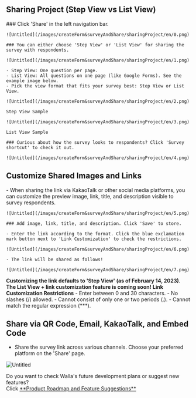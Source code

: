 
## Sharing Project (Step View vs List View)


<Steps>
    ### Click 'Share' in the left navigation bar.

    ![Untitled](/images/createForm&surveyAndShare/sharingProject/en/0.png)

    ### You can either choose 'Step View' or 'List View' for sharing the survey with respondents.

    ![Untitled](/images/createForm&surveyAndShare/sharingProject/en/1.png)

    - Step View: One question per page.
    - List View: All questions on one page (like Google Forms). See the example image below.
    - Pick the view format that fits your survey best: Step View or List View.

    ![Untitled](/images/createForm&surveyAndShare/sharingProject/en/2.png)

    Step View Sample

    ![Untitled](/images/createForm&surveyAndShare/sharingProject/en/3.png)

    List View Sample

    ### Curious about how the survey looks to respondents? Click 'Survey shortcut' to check it out.

    ![Untitled](/images/createForm&surveyAndShare/sharingProject/en/4.png)
</Steps>


## Customize Shared Images and Links

<Steps>
    - When sharing the link via KakaoTalk or other social media platforms, you can customize the preview image, link, title, and description visible to survey respondents.

    ![Untitled](/images/createForm&surveyAndShare/sharingProject/en/5.png)

    ### Add image, link, title, and description. Click 'Save' to store.

    - Enter the link according to the format. Click the blue exclamation mark button next to 'Link Customization' to check the restrictions.

    ![Untitled](/images/createForm&surveyAndShare/sharingProject/en/6.png)

    - The link will be shared as follows!

    ![Untitled](/images/createForm&surveyAndShare/sharingProject/en/7.png)

</Steps>

<Callout type='warning' emoji="⚠️">**Customizing the link defaults to 'Step View' (as of February 14, 2023). The List View + link customization feature is coming soon!**</Callout>
<Callout type='warning' emoji="⚠️">**Link Customization Restrictions**</Callout>
    - Enter between 0 and 30 characters.
    - No slashes (/) allowed.
    - Cannot consist of only one or two periods (.).
    - Cannot match the regular expression (***).

## Share via QR Code, Email, KakaoTalk, and Embed Code

- Share the survey link across various channels. Choose your preferred platform on the 'Share' page.

![Untitled](/images/createForm&surveyAndShare/sharingProject/en/8.png)

<Callout type='info' emoji="🔔">
    Do you want to check Walla's future development plans or suggest new features? <br/>Click <a
    href='https://app.walla.my/signin?redirectUrl=/support/featureRequest'
    target="_blank"
    rel="noopener noreferrer"
    style={{textDecoration: 'underline'}}>**Product
    Roadmap and Feature Suggestions**</a>
</Callout>
